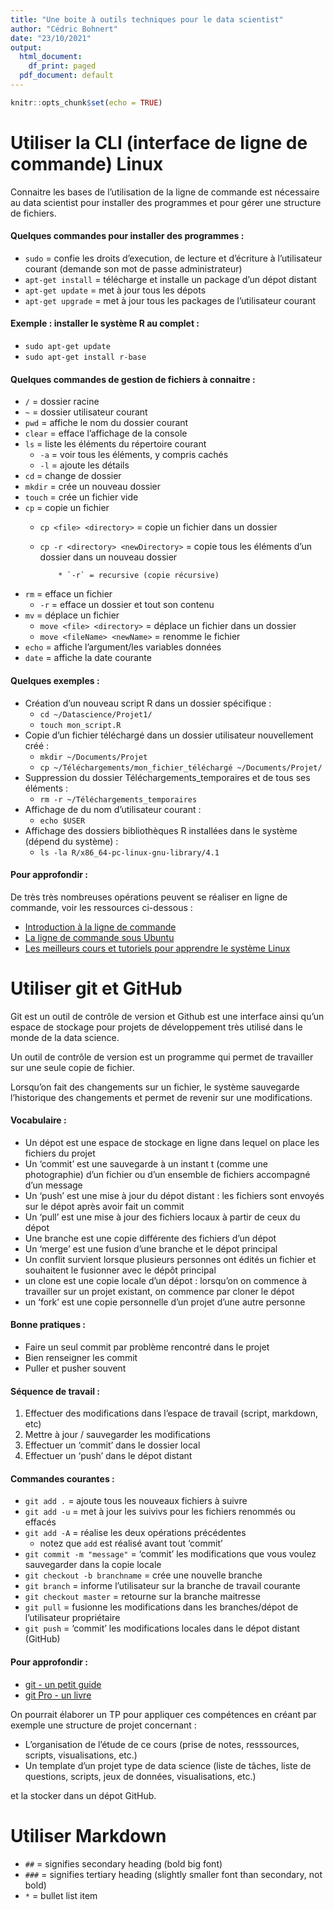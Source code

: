 ```yaml
---
title: "Une boite à outils techniques pour le data scientist"
author: "Cédric Bohnert"
date: "23/10/2021"
output:
  html_document:
    df_print: paged
  pdf_document: default
---
```


```r
knitr::opts_chunk$set(echo = TRUE)
```

# Utiliser la CLI (interface de ligne de commande) Linux

Connaitre les bases de l'utilisation de la ligne de commande est nécessaire au data scientist pour installer des programmes et pour gérer une structure de fichiers.

#### Quelques commandes pour installer des programmes :

* `sudo` = confie les droits d'execution, de lecture et d'écriture à l'utilisateur courant (demande son mot de passe administrateur)
* `apt-get install` = télécharge et installe un package d'un dépot distant
* `apt-get update` = met à jour tous les dépots 
* `apt-get upgrade` = met à jour tous les packages de l'utilisateur courant

#### Exemple : installer le système R au complet :

* `sudo apt-get update`
* `sudo apt-get install r-base`

#### Quelques commandes de gestion de fichiers à connaitre :

* `/` = dossier racine
* `~` = dossier utilisateur courant
* `pwd` = affiche le nom du dossier courant
* `clear` = efface l'affichage de la console
* `ls` = liste les éléments du répertoire courant
    *  `-a` = voir tous les éléments, y compris cachés
    *  `-l` = ajoute les détails
* `cd` = change de dossier
* `mkdir` = crée un nouveau dossier
* `touch` = crée un fichier vide
* `cp` = copie un fichier
    * `cp <file> <directory>` = copie un fichier dans un dossier
    * `cp -r <directory> <newDirectory>` = copie tous les éléments d'un dossier dans un nouveau dossier
            
              * `-r` = recursive (copie récursive)
* `rm` = efface un fichier
    * `-r` = efface un dossier et tout son contenu
* `mv` = déplace un fichier
    * `move <file> <directory>` = déplace un fichier dans un dossier
    * `move <fileName> <newName>` = renomme le fichier
* `echo` = affiche l'argument/les variables données
* `date` = affiche la date courante

#### Quelques exemples :

* Création d'un nouveau script R dans un dossier spécifique :
    * `cd ~/Datascience/Projet1/`
    * `touch mon_script.R`
* Copie d'un fichier téléchargé dans un dossier utilisateur nouvellement créé :
    * `mkdir ~/Documents/Projet`
    * `cp ~/Téléchargements/mon_fichier_téléchargé ~/Documents/Projet/`
* Suppression du dossier Téléchargements_temporaires et de tous ses éléments :
    * `rm -r ~/Téléchargements_temporaires`
* Affichage de du nom d'utilisateur courant :
    * `echo $USER`
* Affichage des dossiers bibliothèques R installées dans le système (dépend du système) :
    * `ls -la R/x86_64-pc-linux-gnu-library/4.1`

#### Pour approfondir :
    
De très très nombreuses opérations peuvent se réaliser en ligne de commande, voir les ressources ci-dessous :

* [Introduction à la ligne de commande](https://fr.flossmanuals.net/introduction-a-la-ligne-de-commande/introduction/)
* [La ligne de commande sous Ubuntu](https://doc.ubuntu-fr.org/tutoriel/console_ligne_de_commande)
* [Les meilleurs cours et tutoriels pour apprendre le système Linux](https://linux.developpez.com/cours/?page=Programmation#Shell)

# Utiliser git et GitHub

Git est un outil de contrôle de version et Github est une interface ainsi qu'un espace de stockage pour projets de développement très utilisé dans le monde de la data science.

Un outil de contrôle de version est un programme qui permet de travailler sur une seule copie de fichier.

Lorsqu'on fait des changements sur un fichier, le système sauvegarde l'historique des changements et permet de revenir sur une modifications.


#### Vocabulaire :

* Un dépot est une espace de stockage en ligne dans lequel on place les fichiers du projet
* Un 'commit' est une sauvegarde à un instant t (comme une photographie) d'un fichier ou d'un ensemble de fichiers accompagné d'un message
* Un 'push' est une mise à jour du dépot distant : les fichiers sont envoyés sur le dépot après avoir fait un commit
* Un 'pull' est une mise à jour des fichiers locaux à partir de ceux du dépot
* Une branche est une copie différente des fichiers d'un dépot
* Un 'merge' est une fusion d'une branche et le dépot principal
* Un conflit survient lorsque plusieurs personnes ont édités un fichier et souhaitent le fusionner avec le dépôt principal
* un clone est une copie locale d'un dépot : lorsqu'on on commence à travailler sur un projet existant, on commence par cloner le dépot
* un 'fork' est une copie personnelle d'un projet d'une autre personne

#### Bonne pratiques :

* Faire un seul commit par problème rencontré dans le projet
* Bien renseigner les commit
* Puller et pusher souvent



#### Séquence de travail :

1. Effectuer des modifications dans l'espace de travail (script, markdown, etc)
2. Mettre à jour / sauvegarder les modifications
3. Effectuer un 'commit' dans le dossier local
4. Effectuer un 'push' dans le dépot distant
    
#### Commandes courantes :
    
* `git add .` = ajoute tous les nouveaux fichiers à suivre
* `git add -u` = met à jour les suivivs pour les fichiers renommés ou effacés
* `git add -A` = réalise les deux opérations précédentes
    * notez que `add` est réalisé avant tout 'commit'
* `git commit -m "message"` = 'commit' les modifications que vous voulez sauvegarder dans la copie locale
* `git checkout -b branchname` = crée une nouvelle branche
* `git branch` = informe l'utilisateur sur la branche de travail courante
* `git checkout master` = retourne sur la branche maitresse
* `git pull` = fusionne les modifications dans les branches/dépot de l'utilisateur propriétaire
* `git push` = 'commit' les modifications locales dans le dépot distant (GitHub)

#### Pour approfondir :

* [git - un petit guide](https://rogerdudler.github.io/git-guide/index.fr.html)
* [git Pro - un livre](https://git-scm.com/book/fr/v2)


On pourrait élaborer un TP pour appliquer ces compétences en créant par exemple une structure de projet concernant :

* L'organisation de l'étude de ce cours (prise de notes, resssources, scripts, visualisations, etc.)
* Un template d'un projet type de data science (liste de tâches, liste de questions, scripts, jeux de données, visualisations, etc.)

et la stocker dans un dépot GitHub. 

# Utiliser Markdown

* `##` = signifies secondary heading (bold big font)
* `###` = signifies tertiary heading (slightly smaller font than secondary, not bold)
* `*` = bullet list item
